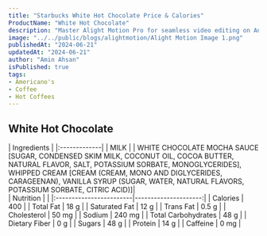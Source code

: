 ```yaml
---
title: "Starbucks White Hot Chocolate Price & Calories"
ProductName: "White Hot Chocolate" 
description: "Master Alight Motion Pro for seamless video editing on Android, iOS, and Tablets with our ultimate guide, unlocking advanced features and elevating your skills in 2024!"
image: "../../public/blogs/alightmotion/Alight Motion Image 1.png"
publishedAt: "2024-06-21"
updatedAt: "2024-06-21"
author: "Amin Ahsan"
isPublished: true
tags:
- Americano's
- Coffee
- Hot Coffees   
---
```


 
## White Hot Chocolate 
  
<div className="tables-container">
  <div className="table-wrapper">
    | Ingredients  |  
    |:-------------|
    | MILK         |
    | WHITE CHOCOLATE MOCHA SAUCE [SUGAR, CONDENSED SKIM MILK, COCONUT OIL, COCOA BUTTER, NATURAL FLAVOR, SALT, POTASSIUM SORBATE, MONOGLYCERIDES], WHIPPED CREAM [CREAM (CREAM, MONO AND DIGLYCERIDES, CARAGEENAN), VANILLA SYRUP (SUGAR, WATER, NATURAL FLAVORS, POTASSIUM SORBATE, CITRIC ACID)]|
  </div>
  <div className="table-wrapper">
    | Nutrition               |                      |  
    |:------------------------|---------------------:|
    | Calories                | 400                    |
    | Total Fat               | 18 g                  |
    | Saturated Fat           | 12 g                  |
    | Trans Fat               | 0.5 g                  |
    | Cholesterol             | 50 mg                 |
    | Sodium                  | 240 mg                |
    | Total Carbohydrates     | 48 g                  |
    | Dietary Fiber           | 0 g                  |
    | Sugars                  | 48 g                  |
    | Protein                 | 14 g                  |
    | Caffeine                | 0 mg               |
  </div>
</div>
<style jsx>{`
  .tables-container {
    display: flex;
    flex-direction: row;
    gap: 30px;
  }
  .table-wrapper {
    width: 500px; /* Adjust as needed */
  }
  @media (max-width: 768px) {
    .tables-container {
      flex-direction: column;
      gap: 0px; /* Adjust as needed */
    }
    .table-wrapper {
      width: 100%; /* Adjust as needed */
    }
  }
`}</style>
